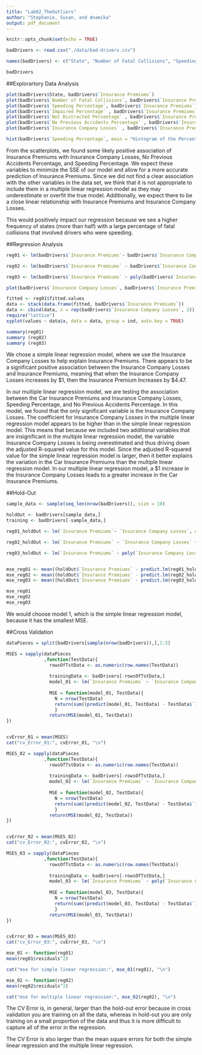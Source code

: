 ```yaml
---
title: "Lab02_TheOutliers"
author: "Stephanie, Susan, and Anamika"
output: pdf_document
---
```


```r
knitr::opts_chunk$set(echo = TRUE)
```

```r
badDrivers <- read.csv("./data/bad-drivers.csv")

names(badDrivers) <- c("State", "Number of Fatal Collisions", "Speeding Percentage", "Impaired Percentage", "Not Distracted Percentage", "No Previous Accidents Percentage", "Insurance Premiums", "Insurance Company Losses")

badDrivers
```

##Explorartory Data Analysis 
```r
plot(badDrivers$State, badDrivers$`Insurance Premiums`)
plot(badDrivers$`Number of Fatal Collisions`, badDrivers$`Insurance Premiums`)
plot(badDrivers$`Speeding Percentage`, badDrivers$`Insurance Premiums`)
plot(badDrivers$`Impaired Percentage` , badDrivers$`Insurance Premiums`)
plot(badDrivers$`Not Distracted Percentage` , badDrivers$`Insurance Premiums`)
plot(badDrivers$`No Previous Accidents Percentage` , badDrivers$`Insurance Premiums`)
plot(badDrivers$`Insurance Company Losses` , badDrivers$`Insurance Premiums`)

hist(badDrivers$`Speeding Percentage`, main = "Histogram of the Percentage of Drivers Who Were Speeding", xlab = "Percentage of Drivers Who Were Speeding")
```
From the scatterplots, we found some likely positive association of Insurance Premiums with Insurance Company Losses, No Previous Accidents Percentage, and Speeding Percentage. We expect these variables to minimize the SSE of our model and allow for a more accurate prediction of Insurance Premiums. Since we did not find a clear association with the other variables in the data set, we think that it is not appropriate to include them in a multiple linear regression model as they may underestimate or overfit the true model. Additionally, we expect there to be a close linear relationship with Insurance Premiums and Insurance Company Losses. 

This would positively impact our regression because we see a higher frequency of states (more than half) with a large percentage of fatal collisions that involved drivers who were speeding.


##Regression Analysis
```r
reg01 <- lm(badDrivers$`Insurance Premiums`~ badDrivers$`Insurance Company Losses`)

reg02 <- lm(badDrivers$`Insurance Premiums` ~ badDrivers$`Insurance Company Losses` + badDrivers$`Speeding Percentage` + badDrivers$`No Previous Accidents Percentage`)

reg03 <- lm(badDrivers$`Insurance Premiums` ~ poly(badDrivers$`Insurance Company Losses`,2))

plot(badDrivers$`Insurance Company Losses`, badDrivers$`Insurance Premiums`)

fitted <- reg01$fitted.values
data <- stack(data.frame(fitted, badDrivers$`Insurance Premiums`))
data <- cbind(data, x = rep(badDrivers$`Insurance Company Losses`, 2))
require("lattice")
xyplot(values ~ data$x, data = data, group = ind, auto.key = TRUE)

summary(reg01)
summary (reg02)
summary (reg03)

```

We chose a simple linear regression model, where we use the Insurance Company Losses to help explain Insurance Premiums. There appears to be a significant positive association between the Insurance Company Losses and Insurance Premiums, meaning that when the Insurance Company Losses increases by $1, then the Insurance Premium Increases by $4.47. 


In our multiple linear regression model, we are testing the association between the Car Insurance Premiums and Insurance Company Losses, Speeding Percentage, and No Previous Accidents Percentage. In this model, we found that the only significant variable is the Insurance Company Losses. The coefficient for Insurance Company Losses in the multiple linear regression model appears to be higher than in the simple linear regression model. This means that because we included two additional variables that are insignificant in the multiple linear regression model, the variable Insurance Company Losses is being overestimated and thus driving down the adjusted R-squared value for this model. Since the adjusted R-squared value for the simple linear regression model is larger, then it better explains the variation in the Car Insurance Premiums than the multiple linear regression model. In our multiple linear regression model, a $1 increase in the Insurance Company Losses leads to a greater increase in the Car Insurance Premiums. 

##Hold-Out
```r
sample_data <- sample(seq_len(nrow(badDrivers)), size = 10)

holdOut <- badDrivers[sample_data,]
training <- badDrivers[-sample_data,]

reg01_holdOut <- lm(`Insurance Premiums`~ `Insurance Company Losses`, data = training)

reg02_holdOut <- lm(`Insurance Premiums` ~ `Insurance Company Losses` + `Speeding Percentage` + `No Previous Accidents Percentage`, data = training)

reg03_holdOut <- lm(`Insurance Premiums` ~ poly(`Insurance Company Losses`,2), data = training)


mse_reg01 <- mean((holdOut$`Insurance Premiums` - predict.lm(reg01_holdOut, holdOut))^2)
mse_reg02 <- mean((holdOut$`Insurance Premiums` - predict.lm(reg02_holdOut, holdOut))^2)
mse_reg03 <- mean((holdOut$`Insurance Premiums` - predict.lm(reg03_holdOut, holdOut))^2)

mse_reg01
mse_reg02
mse_reg03
```
We would choose model 1, which is the simple linear regression model, because it has the smallest MSE. 

##Cross Validation
```r
dataPieces = split(badDrivers[sample(nrow(badDrivers)),],1:5)

MSES = sapply(dataPieces
              ,function(TestData){
                rowsOfTstData <- as.numeric(row.names(TestData)) 
              
                trainingData <- badDrivers[-rowsOfTstData,]
                model_01 <- lm(`Insurance Premiums` ~ `Insurance Company Losses`, data = trainingData)
                
                MSE = function(model_01, TestData){
                  N = nrow(TestData)
                  return(sum((predict(model_01, TestData) - TestData$`Insurance Premiums`)^2)/N)
                  }
                return(MSE(model_01, TestData))
})


cvError_01 = mean(MSES)
cat("cv_Error_01:", cvError_01, "\n")

MSES_02 = sapply(dataPieces
              ,function(TestData){
                rowsOfTstData <- as.numeric(row.names(TestData)) 
              
                trainingData <- badDrivers[-rowsOfTstData,]
                model_02 <- lm(`Insurance Premiums` ~ `Insurance Company Losses` + `Speeding Percentage` + `No Previous Accidents Percentage`, data = trainingData)
                
                MSE = function(model_02, TestData){
                  N = nrow(TestData)
                  return(sum((predict(model_02, TestData) - TestData$`Insurance Premiums`)^2)/N)
                  }
                return(MSE(model_02, TestData))
})


cvError_02 = mean(MSES_02)
cat("cv_Error_02:", cvError_02, "\n")

MSES_03 = sapply(dataPieces
              ,function(TestData){
                rowsOfTstData <- as.numeric(row.names(TestData)) 
              
                trainingData <- badDrivers[-rowsOfTstData,]
                model_03 <- lm(`Insurance Premiums` ~ poly(`Insurance Company Losses`, 2), data = trainingData)
                
                MSE = function(model_03, TestData){
                  N = nrow(TestData)
                  return(sum((predict(model_03, TestData) - TestData$`Insurance Premiums`)^2)/N)
                  }
                return(MSE(model_03, TestData))
})


cvError_03 = mean(MSES_03)
cat("cv_Error_03:", cvError_03, "\n")

mse_01 <- function(reg01)
mean(reg01$residuals^2)

cat("mse for simple linear regression:", mse_01(reg01), "\n")

mse_02 <- function(reg02)
mean(reg02$residuals^2)

cat("mse for multiple linear regression:", mse_02(reg02), "\n")
```

The CV Error is, in general, larger than the hold-out error because in cross validation you are training on all the data, whereas in hold-out you are only training on a small proportion of the data and thus it is more difficult to capture all of the error in the regression. 

The CV Error is also larger than the mean square errors for both the simple linear regression and the multiple linear regression. 
